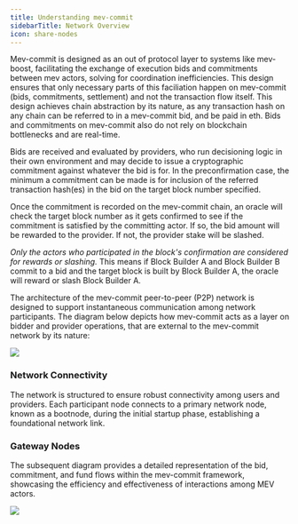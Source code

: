 ```yaml
---
title: Understanding mev-commit
sidebarTitle: Network Overview
icon: share-nodes
---
```


Mev-commit is designed as an out of protocol layer to systems like mev-boost, facilitating the exchange of execution bids and commitments between mev actors, solving for coordination inefficiencies. This design ensures that only necessary parts of this faciliation happen on mev-commit (bids, commitments, settlement) and not the transaction flow itself. This design achieves chain abstraction by its nature, as any transaction hash on any chain can be referred to in a mev-commit bid, and be paid in eth. Bids and commitments on mev-commit also do not rely on blockchain bottlenecks and are real-time.

Bids are received and evaluated by providers, who run decisioning logic in their own environment and may decide to issue a cryptographic commitment against whatever the bid is for. In the preconfirmation case, the minimum a commitment can be made is for inclusion of the referred transaction hash(es) in the bid on the target block number specified.

Once the commitment is recorded on the mev-commit chain, an oracle will check the target block number as it gets confirmed to see if the commitment is satisfied by the committing actor. If so, the bid amount will be rewarded to the provider. If not, the provider stake will be slashed.

*Only the actors who participated in the block's confirmation are considered for rewards or slashing.* This means if Block Builder A and Block Builder B commit to a bid and the target block is built by Block Builder A, the oracle will reward or slash Block Builder A.

The architecture of the mev-commit peer-to-peer (P2P) network is designed to support instantaneous communication among network participants. The diagram below depicts how mev-commit acts as a layer on bidder and provider operations, that are external to the mev-commit network by its nature:

<Frame>
  <img src="/images/mev-commit-network.png" />
</Frame>

### Network Connectivity

The network is structured to ensure robust connectivity among users and providers. Each participant node connects to a primary network node, known as a bootnode, during the initial startup phase, establishing a foundational network link.

### Gateway Nodes

The subsequent diagram provides a detailed representation of the bid, commitment, and fund flows within the mev-commit framework, showcasing the efficiency and effectiveness of interactions among MEV actors.

<Frame>
  <img src="/images/bids-commitments-flow.png" />
</Frame>
